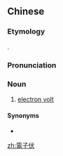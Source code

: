 {{also|电子伏}}
==Chinese==
{{zh-forms|electron|volt|s=电子伏|type=21}}

===Etymology===
{{calque|zh|en|electron volt}}.

===Pronunciation===
{{zh-pron
|m=diànzǐfú
|c=din6 zi2 fuk6
|cat=n
}}

===Noun===
{{zh-noun}}

# {{lb|zh|physics}} [[electron volt]]

====Synonyms====
* {{zh-l|電子伏特}}

[[zh:電子伏]]
